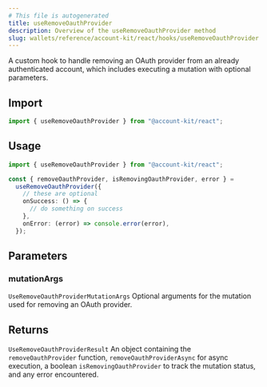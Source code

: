 ```yaml
---
# This file is autogenerated
title: useRemoveOauthProvider
description: Overview of the useRemoveOauthProvider method
slug: wallets/reference/account-kit/react/hooks/useRemoveOauthProvider
---
```


A custom hook to handle removing an OAuth provider from an already authenticated account, which includes executing a mutation with optional parameters.

## Import

```ts
import { useRemoveOauthProvider } from "@account-kit/react";
```

## Usage

```ts twoslash
import { useRemoveOauthProvider } from "@account-kit/react";

const { removeOauthProvider, isRemovingOauthProvider, error } =
  useRemoveOauthProvider({
    // these are optional
    onSuccess: () => {
      // do something on success
    },
    onError: (error) => console.error(error),
  });
```

## Parameters

### mutationArgs

`UseRemoveOauthProviderMutationArgs`
Optional arguments for the mutation used for removing an OAuth provider.

## Returns

`UseRemoveOauthProviderResult`
An object containing the `removeOauthProvider` function, `removeOauthProviderAsync` for async execution, a boolean `isRemovingOauthProvider` to track the mutation status, and any error encountered.
